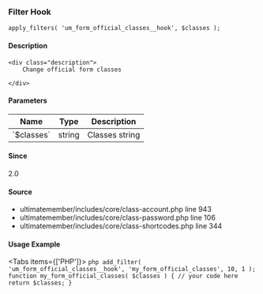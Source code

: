 
<UMBreadCrumb type="filter"/>

### Filter Hook    
    
```
apply_filters( 'um_form_official_classes__hook', $classes );
```

#### Description
    <div class="description">
        Change official form classes
 
    </div>

#### Parameters
            
<table className="table-auto mt-2 border dark:border-gray-500 p-5 text-sm text-left">
<thead>
<tr>
<th  className="px-3">Name</th>
<th  className="px-3">Type</th>
<th  className="px-3">Description</th>
</tr>
</thead>
<tbody>
               <tr >
               <td className="px-3 py-2">`$classes`</td>
               <td className="px-3 py-2">string</td>
               <td className="px-3 py-2 text-sm">Classes string</td>
               </tr>
</tbody>
</table>

#### Since
<div class="description">
2.0
</div>

#### Source
  - <Link href="https://github.com/ultimatemember/ultimatemember/tree/2.5.0/includes/core/class-account.php#L943">ultimatemember/includes/core/class-account.php</Link> <Link href="https://github.com/ultimatemember/ultimatemember/tree/2.5.0/includes/core/class-account.php#L943">line 943</Link>
  - <Link href="https://github.com/ultimatemember/ultimatemember/tree/2.5.0/includes/core/class-password.php#L106">ultimatemember/includes/core/class-password.php</Link> <Link href="https://github.com/ultimatemember/ultimatemember/tree/2.5.0/includes/core/class-password.php#L106">line 106</Link>
  - <Link href="https://github.com/ultimatemember/ultimatemember/tree/2.5.0/includes/core/class-shortcodes.php#L344">ultimatemember/includes/core/class-shortcodes.php</Link> <Link href="https://github.com/ultimatemember/ultimatemember/tree/2.5.0/includes/core/class-shortcodes.php#L344">line 344</Link>



#### Usage Example

<Tabs items={['PHP']}>
    <Tab>
    ```php
    add_filter( 'um_form_official_classes__hook', 'my_form_official_classes', 10, 1 );
 function my_form_official_classes( $classes ) {
     // your code here
     return $classes;
 }
    ```
    </Tab>
</Tabs>